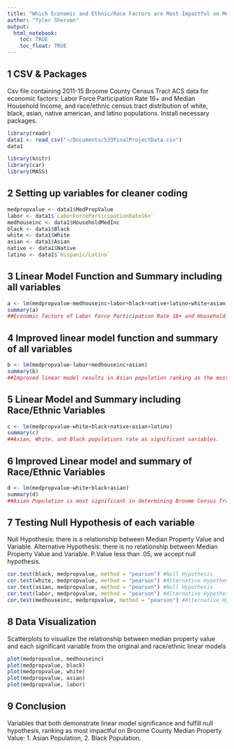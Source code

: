 ```yaml
---
title: "Which Economic and Ethnic/Race Factors are Most Impactful on Median Property Values Broome County Census Tracts?"
author: "Tyler Sherven"
output: 
  html_notebook:
    toc: TRUE
    toc_float: TRUE
---
```



## 1 CSV & Packages
Csv file containing 2011-15 Broome County Census Tract ACS data for economic factors: Labor Force Participation Rate 16+ and Median Household Income, and race/ethnic census tract distribution of white, black, asian, native american, and latino populations. Install necessary packages.
```r
library(readr)
data1 <- read_csv("~/Documents/533FinalProjectData.csv")
data1

library(knitr)
library(car)
library(MASS)
```


## 2 Setting up variables for cleaner coding
```r
medpropvalue <- data1$MedPropValue
labor <- data1$`LaborForceParticipationRate16+`
medhouseinc <- data1$HouseholdMedInc
black <- data1$Black
white <- data1$White
asian <- data1$Asian
native <- data1$Native
latino <- data1$`Hispanic/Latino`
```


## 3 Linear Model Function and Summary including all variables
```r
a <- lm(medpropvalue~medhouseinc+labor+black+native+latino+white+asian)
summary(a)
##Economic factors of Labor Force Participation Rate 16+ and Household Median Income are most significant with 3 stars, while Asian Population is also significant with 3 stars.
```


## 4 Improved linear model function and summary of all variables
```r
b <- lm(medpropvalue~labor+medhouseinc+asian)
summary(b)
##Improved linear model results in Asian population ranking as the most significant variable with 3 stars, median household income ranking 2nd with 3 stars, and labor ranking last with no stars.
```


## 5 Linear Model and Summary including Race/Ethnic Variables
```r
c <- lm(medpropvalue~white+black+native+asian+latino)
summary(c)
##Asian, White, and Black populations rate as significant variables.
```


## 6 Improved Linear model and summary of Race/Ethnic Variables
```r
d <- lm(medpropvalue~white+black+asian)
summary(d)
##Asian Population is most significant in determining Broome Census Tract Property Values, followed by Black and then White Populations in signifiance with 2 stars.
```

## 7 Testing Null Hypothesis of each variable
Null Hypothesis: there is a relationship between Median Property Value and Variable. Alternative Hypothesis: there is no relationship between Median Property Value and Variable. P.Value less than .05, we accept null hypothesis.
```r
cor.test(black, medpropvalue, method = "pearson") #Null Hypothesis
cor.test(white, medpropvalue, method = "pearson") #Alternative Hypothesis
cor.test(asian, medpropvalue, method = "pearson") #Null Hypothesis
cor.test(labor, medpropvalue, method = "pearson") #Alternative Hypothesis
cor.test(medhouseinc, medpropvalue, method = "pearson") #Alternative Hypothesis
```


## 8 Data Visualization
Scatterplots to visualize the relationship between median property value and each significant variable from the original and race/ethnic linear models
```r
plot(medpropvalue, medhouseinc)
plot(medpropvalue, black)
plot(medpropvalue, white)
plot(medpropvalue, asian)
plot(medpropvalue, labor)
```

## 9 Conclusion
Variables that both demonstrate linear model significance and fulfill null hypothesis, ranking as most impactful on Broome County Median Property Value: 1. Asian  Population, 2. Black Population.